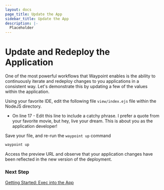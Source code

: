 ```yaml
---
layout: docs
page_title: Update the App
sidebar_title: Update the App
description: |-
  Placeholder
---
```


# Update and Redeploy the Application

One of the most powerful workflows that Waypoint enables is the ability to continuously iterate and redeploy changes to you applications
in a consistent way. Let's demonstrate this by updating a few of the values within the application.

Using your favorite IDE, edit the following file `view/index.ejs` file within the NodeJS directory.

- On line 17 - Edit this line to include a catchy phrase. I prefer a quote from your favorite movie, but hey, live your dream.
  This is about you as the application developer!

Save your file, and re-run the `waypoint up` command

```bash
waypoint up
```

Access the preview URL and observe that your application changes have been reflected in the new version of the deployment.

### Next Step

[Getting Started: Exec into the App](/docs/getting-started/k8s-example-app/view-exec-app)
